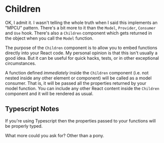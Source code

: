 
# Children

OK, I admit it.  I wasn't telling the whole truth when I said this implements
an "MPCU" pattern.  There's a bit more to it than the `Model`, `Provider`,
`Consumer` and `Use` hook.  There's also a `Children` component which gets
returned in the object when you call the `Model` function.

The purpose of the `Children` component is to allow you to embed functions
directly into your React code.  My personal opinion is that this isn't usually
a good idea.  But it can be useful for quick hacks, tests, or in other
exceptional circumstances.

A function defined *immediately* inside the `Children` component (i.e. not
nested inside any other element or component) will be called as a model
consumer.  That is, it will be passed all the properties returned by your
model function.  You can include any other React content inside the `Children`
component and it will be rendered as usual.

<Snippet
  file="children/child.tsx"
  expand
/>

## Typescript Notes

If you're using Typescript then the properties passed to your functions
will be properly typed.

What more could you ask for?  Other than a pony.